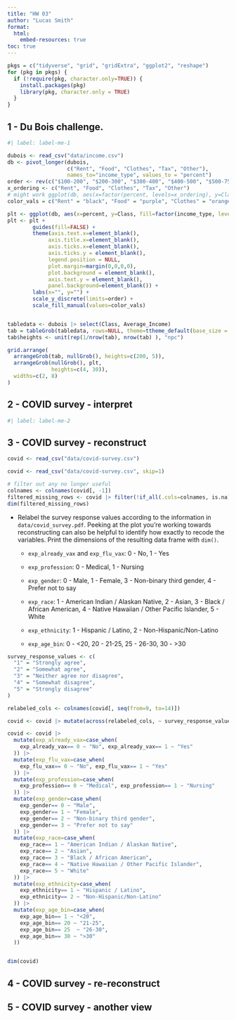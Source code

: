 ```yaml
---
title: "HW 03"
author: "Lucas Smith"
format:
  html:
    embed-resources: true
toc: true
---
```


```r
pkgs = c("tidyverse", "grid", "gridExtra", "ggplot2", "reshape")
for (pkg in pkgs) {
  if (!require(pkg, character.only=TRUE)) {
    install.packages(pkg)
    library(pkg, character.only = TRUE)
  }
}
```

## 1 - Du Bois challenge.

```r
#| label: label-me-1

dubois <- read_csv("data/income.csv")
db <- pivot_longer(dubois, 
                   c("Rent", "Food", "Clothes", "Tax", "Other"), 
                   names_to="income_type", values_to = "percent")
order <- rev(c("$100-200", "$200-300", "$300-400", "$400-500", "$500-750", "$750-1000", "$1000 AND OVER"))
x_ordering <- c("Rent", "Food", "Clothes", "Tax", "Other")
# might work ggplot(db, aes(x=factor(percent, levels=x_ordering), y=Class, fill=income_type)) +  geom_col(position="fill") + 
color_vals = c("Rent" = "black", "Food" = "purple", "Clothes" = "orange", "Tax"="deepskyblue", "Other"="#97FFFF")

plt <- ggplot(db, aes(x=percent, y=Class, fill=factor(income_type, levels=rev(x_ordering)))) +  geom_col(position="fill")  
plt <- plt + 
        guides(fill=FALSE) + 
        theme(axis.text.x=element_blank(),
             axis.title.x=element_blank(),
             axis.ticks.x=element_blank(), 
             axis.ticks.y = element_blank(),
             legend.position = NULL, 
             plot.margin=margin(0,0,0,0),
             plot.background = element_blank(),
             axis.text.y = element_blank(),
             panel.background=element_blank()) + 
        labs(x="", y="") + 
        scale_y_discrete(limits=order) +
        scale_fill_manual(values=color_vals) 


tabledata <- dubois |> select(Class, Average_Income)
tab = tableGrob(tabledata, rows=NULL, theme=ttheme_default(base_size = 7, ))
tab$heights <- unit(rep(1/nrow(tab), nrow(tab) ), "npc")

grid.arrange(
  arrangeGrob(tab, nullGrob(), heights=c(200, 5)),
  arrangeGrob(nullGrob(), plt, 
              heights=c(4, 30)),
  widths=c(2, 8)
)
```

## 2 - COVID survey - interpret

```r
#| label: label-me-2

```

## 3 - COVID survey - reconstruct

```r
covid <- read_csv("data/covid-survey.csv")
```

```r
covid <- read_csv("data/covid-survey.csv", skip=1)

```

```r
# filter out any no longer useful
colnames <- colnames(covid[, -1])
filtered_missing_rows <- covid |> filter(!if_all(.cols=colnames, is.na))
dim(filtered_missing_rows)
```

-   Relabel the survey response values according to the information in `data/covid_survey.pdf`. Peeking at the plot you’re working towards reconstructing can also be helpful to identify how exactly to recode the variables. Print the dimensions of the resulting data frame with `dim()`.

    -   `exp_already_vax` and `exp_flu_vax`: 0 - No, 1 - Yes

    -   `exp_profession`: 0 - Medical, 1 - Nursing

    -   `exp_gender`: 0 - Male, 1 - Female, 3 - Non-binary third gender, 4 - Prefer not to say

    -   `exp_race`: 1 - American Indian / Alaskan Native, 2 - Asian, 3 - Black / African American, 4 - Native Hawaiian / Other Pacific Islander, 5 - White

    -   `exp_ethnicity`: 1 - Hispanic / Latino, 2 - Non-Hispanic/Non-Latino

    -   `exp_age_bin`: 0 - \<20, 20 - 21-25, 25 - 26-30, 30 - \>30

```r
survey_response_values <- c(
  "1" = "Strongly agree",
  "2" = "Somewhat agree",
  "3" = "Neither agree nor disagree",
  "4" = "Somewhat disagree",
  "5" = "Strongly disagree"
)

relabeled_cols <- colnames(covid[, seq(from=9, to=14)])

covid <- covid |> mutate(across(relabeled_cols, ~ survey_response_values[as.character(.)]))

covid <- covid |>
  mutate(exp_already_vax=case_when(
    exp_already_vax== 0 ~ "No", exp_already_vax== 1 ~ "Yes"
  )) |>
  mutate(exp_flu_vax=case_when(
    exp_flu_vax== 0 ~ "No", exp_flu_vax== 1 ~ "Yes"
  )) |>
  mutate(exp_profession=case_when(
    exp_profession== 0 ~ "Medical", exp_profession== 1 ~ "Nursing"
  )) |>
  mutate(exp_gender=case_when(
    exp_gender== 0 ~ "Male", 
    exp_gender== 1 ~ "Female", 
    exp_gender== 2 ~ "Non-binary third gender", 
    exp_gender== 3 ~ "Prefer not to say"
  )) |>
  mutate(exp_race=case_when(
    exp_race== 1 ~ "American Indian / Alaskan Native", 
    exp_race== 2 ~ "Asian", 
    exp_race== 3 ~ "Black / African American", 
    exp_race== 4 ~ "Native Hawaiian / Other Pacific Islander", 
    exp_race== 5 ~ "White"
  )) |>
  mutate(exp_ethnicity=case_when(
    exp_ethnicity== 1 ~ "Hispanic / Latino", 
    exp_ethnicity== 2 ~ "Non-Hispanic/Non-Latino"
  )) |>
  mutate(exp_age_bin=case_when(
    exp_age_bin== 1 ~ "<20", 
    exp_age_bin== 20 ~ "21-25", 
    exp_age_bin== 25  ~ "26-30", 
    exp_age_bin== 30 ~ ">30"
  ))


dim(covid)
```

## 4 - COVID survey - re-reconstruct

## 5 - COVID survey - another view
